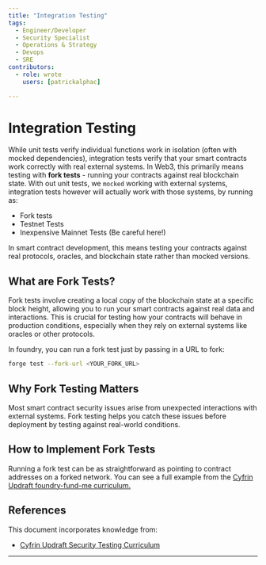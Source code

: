 ```yaml
---
title: "Integration Testing"
tags:
  - Engineer/Developer
  - Security Specialist
  - Operations & Strategy
  - Devops
  - SRE
contributors:
  - role: wrote
    users: [patrickalphac]

---
```



<TagProvider>
<TagFilter />

# Integration Testing

<TagList tags={frontmatter.tags} />
<AttributionList contributors={frontmatter.contributors} />

While unit tests verify individual functions work in isolation (often with mocked dependencies), integration tests verify that your smart contracts work correctly with real external systems. In Web3, this primarily means testing with **fork tests** - running your contracts against real blockchain state. With out unit tests, we `mocked` working with external systems, integration tests however will actually work with those systems, by running as:

- Fork tests
- Testnet Tests
- Inexpensive Mainnet Tests (Be careful here!)

In smart contract development, this means testing your contracts against real protocols, oracles, and blockchain state rather than mocked versions.

## What are Fork Tests?

Fork tests involve creating a local copy of the blockchain state at a specific block height, allowing you to run your smart contracts against real data and interactions. This is crucial for testing how your contracts will behave in production conditions, especially when they rely on external systems like oracles or other protocols.

In foundry, you can run a fork test just by passing in a URL to fork:

```bash
forge test --fork-url <YOUR_FORK_URL>
```

## Why Fork Testing Matters

Most smart contract security issues arise from unexpected interactions with external systems. Fork testing helps you catch these issues before deployment by testing against real-world conditions.

## How to Implement Fork Tests

Running a fork test can be as straightforward as pointing to contract addresses on a forked network. You can see a full example from the [Cyfrin Updraft foundry-fund-me curriculum.](https://github.com/Cyfrin/foundry-fund-me-cu/blob/main/test/integration/InteractionsTest.t.sol)

## References

This document incorporates knowledge from:

- [Cyfrin Updraft Security Testing Curriculum](https://updraft.cyfrin.io)

---

</TagProvider>
<ContributeFooter />